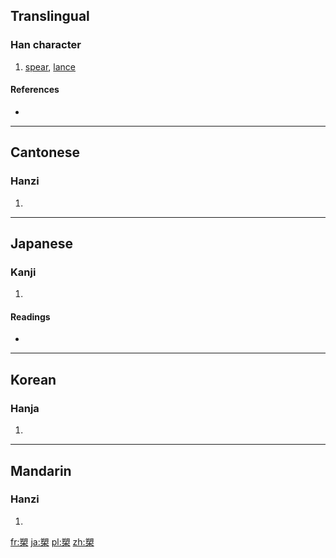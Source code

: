 ==Translingual==

===Han character===
{{Han char|rn=75|rad=木|as=10|sn=14|four=8790<sub>4</sub>|canj=廿月木 (TBD), XX廿月木 (XXTBD)}}

# [[spear]], [[lance]]

====References====
* {{Han ref|kx=0546.060|dkj=15316|dj=0933.200|hdz=21269.060|uh=69CA|ud=27082|bh=E254|bd=57940}}

----

==Cantonese==

===Hanzi===
{{yue-hanzi|jyut=|y=sok3}}

# {{defn|Cantonese|sort=木10}}

----

==Japanese==

===Kanji===
{{ja-kanji|grade=|rs=木10}}

# {{defn|Japanese|sort=木10}}

====Readings====
* {{ja-readings|on=[[さく]] (saku)|kun=[[ほこ]] (hoko)}}

----

==Korean==

===Hanja===
{{ko-hanja|hangeul=삭|eumhun=|rv=sak|mr=sak|y=sak}}

# {{defn|Korean|sort=木10}}

----

==Mandarin==

===Hanzi===
{{cmn-hanzi|pin=[[shuò]] ([[shuo4]])|wg=shuo<sup>4</sup>}}

# {{defn|Mandarin|sort=木10}}

[[fr:槊]]
[[ja:槊]]
[[pl:槊]]
[[zh:槊]]